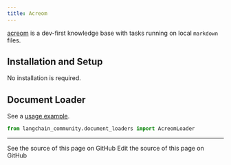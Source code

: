 ```yaml
---
title: Acreom
---
```


[acreom](https://acreom.com) is a dev-first knowledge base with tasks running on local `markdown` files.

## Installation and Setup

No installation is required.

## Document Loader

See a [usage example](/oss/python/integrations/document_loaders/acreom).

```python
from langchain_community.document_loaders import AcreomLoader
```

---

<CardGroup cols={2}>
  <Card title="View Source" icon="eye" href="https://github.com/langchain-ai/docs/blob/main/src/oss/python/integrations/providers/acreom.mdx">
    See the source of this page on GitHub
  </Card>
  <Card title="Edit Source" icon="pen-to-square" href="https://github.com/langchain-ai/docs/edit/main/src/oss/python/integrations/providers/acreom.mdx">
    Edit the source of this page on GitHub
  </Card>
</CardGroup>
